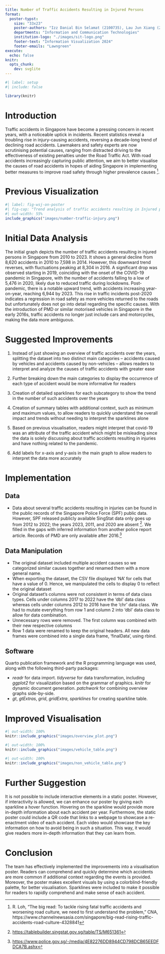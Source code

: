```yaml
---
title: Number of Traffic Accidents Resulting in Injured Persons
format:
  poster-typst: 
    size: "33x23" 
    poster-authors: "Izz Danial Bin Selamat (2100735), Lau Jun Xiang (2100582), Low Li Pin (2101542), Mathan S/O Nanthabala (2100605), Neo Kah Siak (2101960), Samantha Lee Qiao Yu (2102066)"
    departments: "Information and Communication Technologies"
    institution-logo: "./images/sit-logo.png"
    footer-text: "Information Visualization 2024"
    footer-emails: "Lawngreen"
execute:
  echo: false
knitr:
  opts_chunk:
    dev: svglite
---
```


```r
#| label: setup
#| include: false

library(knitr)


```


# Introduction

Traffic accidents in Singapore have become a pressing concern in recent years, with a noticeable uptick in incidents. Recent statistics reveal a troubling rise in injury-causing accidents, reversing a decade-long trend of declining road accidents. Lawmakers and safety experts are now scrutinising potential causes, ranging from distracted driving to the effectiveness of existing penalties under the Road Traffic Act. With road accidents increasingly capturing public attention, we aim to better visualise the causes of road accidents in hopes of aiding Singapore in implementing better measures to improve road safety through higher prevalence causes [^CNA_rising_traffic_accident]. 

[^CNA_rising_traffic_accident]: R. Loh, “The big read: To tackle rising fatal traffic accidents and worsening road culture, we need to first understand the problem,” CNA, https://www.channelnewsasia.com/singapore/big-read-rising-traffic-accidents-road-culture-4328841

# Previous Visualization

```r
#| label: fig-wsj-on-poster
#| fig-cap: "Trend analysis of traffic accidents resulting in Injured persons by Singapore Police Force."
#| out-width: 55%
include_graphics("images/number-traffic-injury.png")
```

# Initial Data Analysis

The initial graph depicts the number of traffic accidents resulting in injured persons in Singapore from 2010 to 2023. It shows a general decline from 8,620 accidents in 2010 to 7,598 in 2014. However, this downward trend reverses, with fluctuations peaking at 8,304 in 2016. A significant drop was observed starting in 2019, coinciding with the onset of the COVID-19 pandemic in Singapore, with the number of accidents falling to a low of 5,476 in 2020, likely due to reduced traffic during lockdowns. Post-pandemic, there is a notable upward trend, with accidents increasing year-on-year, reaching 6,944 by 2023. This rise in traffic incidents post-2020 indicates a regression in road safety as more vehicles returned to the roads but unfortunately does not go into detail regarding the specific causes. With the introduction of PMD or similar motorised vehicles in Singapore in the early 2016s, traffic accidents no longer just include cars and motorcycles, making the data more ambiguous.  

```{=typst}
#v(2em)
```

# Suggested Improvements

1. Instead of just showing an overview of traffic accidents over the years, splitting the dataset into two distinct main categories – accidents caused by vehicles and accidents caused by non-vehicles – allows readers to interpret and analyze the causes of traffic accidents with greater ease

2. Further breaking down the main categories to display the occurrence of each type of accident would be more informative for readers

3. Creation of detailed sparklines for each subcategory to show the trend in the number of such accidents over the years

4. Creation of summary tables with additional context, such as minimum and maximum values, to allow readers to quickly understand the overall impact and trends without needing to interpret the sparklines alone

5. Based on previous visualisation, readers might interpret that covid-19 was an attribute of the traffic accident which might be misleading since the data is solely discussing about traffic accidents resulting in injuries and have nothing related to the pandemic.

6. Add labels for x-axis and y-axis in the main graph to allow readers to interpret the data more accurately

    
# Implementation

## Data

*   Data about several traffic accidents resulting in injuries can be found in the public records of the Singapore Police Force (SPF) public data. However, SPF released publicly available SingStat data only goes up from 2012 to 2022; the years 2023, 2011, and 2020 are absent [^Singstat]. We filled in the gaps with inferred information from another police report article. Records of PMD are only available after 2016.[^Record_of_PMD]

[^Singstat]: <https://tablebuilder.singstat.gov.sg/table/TS/M651361>
[^Record_of_PMD]: <https://www.police.gov.sg/-/media/4E82276DD8944CD798DCB65EEDFDCA7B.ashx>

## Data Manipulation
* The original dataset included multiple accident causes so we categorized similar causes together and renamed them with a more general name.
* When exporting the dataset, the CSV file displayed ‘NA’ for cells that have a value of 0. Hence, we manipulated the cells to display 0 to reflect the original dataset
* Original dataset’s columns were not consistent in terms of data class types. Cells under columns 2017 to 2022 have the ‘dbl’ data class whereas cells under columns 2012 to 2016 have the ‘chr’ data class. We had to mutate everything from row 1 and column 2 into ‘dbl’ data class to allow for data combination.
* Unnecessary rows were removed. The first column was combined with their new respective columns
* Row 1 data were renamed to keep the original headers. All new data frames were combined into a single data frame, ‘finalData’, using rbind.


## Software

Quarto publication framework and the R programming language was used, along with the following third-party packages:

* *readr* for data import. *tidyverse* for data transformation, including *ggplot2* for visualization based on the grammar of graphics. *knitr* for dynamic document generation. *patchwork* for combining overview graphs side-by-side.
* *gt*, *gtExtras*, *grid*, *gridExtra*, *sparklines* for creating sparkline table.


```{=typst}
#v(2em)
```
# Improved Visualisation

```r
#| out-width: 100%
knitr::include_graphics("images/overview_plot.png")
```
```r
#| out-width: 100%
knitr::include_graphics("images/vehicle_table.png")
```
```r
#| out-width: 100%
knitr::include_graphics("images/non_vehicle_table.png")
```
# Further Suggestion
It is not possible to include interactive elements in a static poster. However, if interactivity is allowed, we can enhance our poster by giving each sparkline a hover function. Hovering on the sparkline would provide more in-depth information about each accident per year. Furthermore, the static poster could include a QR code that links to a webpage to showcase a re-enactment video of each accident. Each video would showcase the key information on how to avoid being in such a situation. This way, it would give readers more in-depth information that they can learn from.

# Conclusion

The team has effectively implemented the improvements into a visualisation poster. Readers can comprehend and quickly determine which accidents are more common if additional context regarding the events is provided. Moreover, the poster makes excellent visuals by using a colorblind-friendly palette, for better visualisation. Sparklines were included to make it possible for readers to rapidly comprehend and make sense of each accident.
